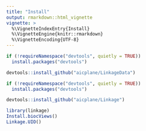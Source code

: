 ```yaml
---
title: "Install"
output: rmarkdown::html_vignette
vignette: >
  %\VignetteIndexEntry{Install}
  %\VignetteEngine{knitr::rmarkdown}
  %\VignetteEncoding{UTF-8}
---
```


``` r
if (!requireNamespace("devtools", quietly = TRUE))
  install.packages("devtools")

devtools::install_github("aicplane/LinkageData")
```


``` r
if (!requireNamespace("devtools", quietly = TRUE))
  install.packages("devtools")

devtools::install_github("aicplane/Linkage")
```

``` r
library(linkage)
Install.biocViews()
Linkage.UIO()
```
